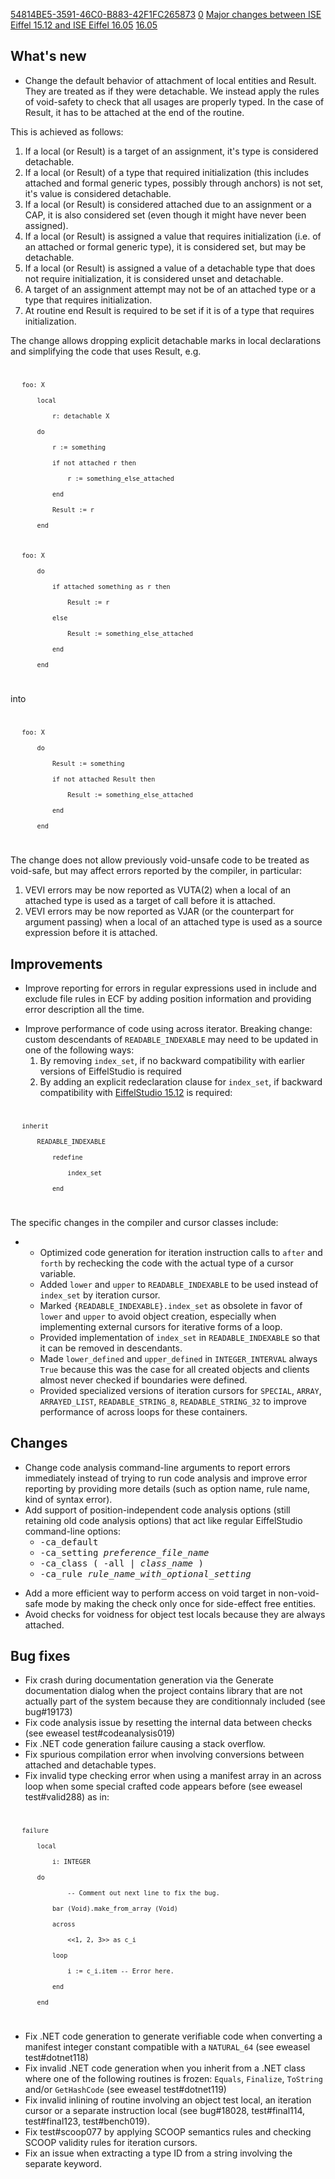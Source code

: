 [[Property:uuid|54814BE5-3591-46C0-B883-42F1FC265873]]
[[Property:weight|0]]
[[Property:title|Major changes between ISE Eiffel 15.12 and ISE Eiffel 16.05]]
[[Property:link_title|16.05]]
==What's new==
* Change the default behavior of attachment of local entities and Result. They are treated as if they were detachable. We instead apply the rules of void-safety to check that all usages are properly typed. In the case of Result, it has to be attached at the end of the routine.

This is achieved as follows:
# If a local (or Result) is a target of an assignment, it's type is considered detachable.
# If a local (or Result) of a type that required initialization (this includes attached and formal generic types, possibly through anchors) is not set, it's value is considered detachable.
# If a local (or Result) is considered attached due to an assignment or a CAP, it is also considered set (even though it might have never been assigned).
# If a local (or Result) is assigned a value that requires initialization (i.e. of an attached or formal generic type), it is considered set, but may be detachable.
# If a local (or Result) is assigned a value of a detachable type that does not require initialization, it is considered unset and detachable.
# A target of an assignment attempt may not be of an attached type or a type that requires initialization.
# At routine end Result is required to be set if it is of a type that requires initialization.

The change allows dropping explicit detachable marks in local declarations and simplifying the code that uses Result, e.g.
<code>
	foo: X
		local
			r: detachable X
		do
			r := something
			if not attached r then
				r := something_else_attached
			end
			Result := r
		end

	foo: X
		do
			if attached something as r then
				Result := r
			else
				Result := something_else_attached
			end
		end
</code>

into
<code>
	foo: X
		do
			Result := something
			if not attached Result then
				Result := something_else_attached
			end
		end
</code>

The change does not allow previously void-unsafe code to be treated as void-safe, but may affect errors reported by the compiler, in particular:
# VEVI errors may be now reported as VUTA(2) when a local of an attached type is used as a target of call before it is attached.
# VEVI errors may be now reported as VJAR (or the counterpart for argument passing) when a local of an attached type is used as a source expression before it is attached.


==Improvements==
* Improve reporting for errors in regular expressions used in include and exclude file rules in ECF by adding position information and providing error description all the time.

* Improve performance of code using across iterator. Breaking change: custom descendants of <code>READABLE_INDEXABLE</code> may need to be updated in one of the following ways:
*# By removing <code>index_set</code>, if no backward compatibility with earlier versions of EiffelStudio is required
*# By adding an explicit redeclaration clause for <code>index_set</code>, if backward compatibility with [[Release notes for EiffelStudio 15.12|EiffelStudio 15.12]] is required:
<code>
	inherit
		READABLE_INDEXABLE
			redefine
				index_set
			end
</code>
The specific changes in the compiler and cursor classes include:
** Optimized code generation for iteration instruction calls to <code>after</code> and <code>forth</code> by rechecking the code with the actual type of a cursor variable.
** Added <code>lower</code> and <code>upper</code> to <code>READABLE_INDEXABLE</code> to be used instead of <code>index_set</code> by iteration cursor.
** Marked <code>{READABLE_INDEXABLE}.index_set</code> as obsolete in favor of <code>lower</code> and <code>upper</code> to avoid object creation, especially when implementing external cursors for iterative forms of a loop.
** Provided implementation of <code>index_set</code> in <code>READABLE_INDEXABLE</code> so that it can be removed in descendants.
** Made <code>lower_defined</code> and <code>upper_defined</code> in <code>INTEGER_INTERVAL</code> always <code>True</code> because this was the case for all created objects and clients almost never checked if boundaries were defined.
** Provided specialized versions of iteration cursors for <code>SPECIAL</code>, <code>ARRAY</code>, <code>ARRAYED_LIST</code>, <code>READABLE_STRING_8</code>, <code>READABLE_STRING_32</code> to improve performance of across loops for these containers.


==Changes==
* Change code analysis command-line arguments to report errors immediately instead of trying to run code analysis and improve error reporting by providing more details (such as option name, rule name, kind of syntax error).
* Add support of position-independent code analysis options (still retaining old code analysis options) that act like regular EiffelStudio command-line options:
** <span style="font-family: monospace;">-ca_default</span>
** <span style="font-family: monospace;">-ca_setting ''preference_file_name''</span>
** <span style="font-family: monospace;">-ca_class <nowiki>(</nowiki> -all <nowiki>|</nowiki> ''class_name'' <nowiki>)</nowiki></span>
** <span style="font-family: monospace;">-ca_rule ''rule_name_with_optional_setting''</span>

* Add a more efficient way to perform access on void target in non-void-safe mode by making the check only once for side-effect free entities.
* Avoid checks for voidness for object test locals because they are always attached.

==Bug fixes==
* Fix crash during documentation generation via the Generate documentation dialog when the project contains library that are not actually part of the system because they are conditionnaly included (see bug#19173)
* Fix code analysis issue by resetting the internal data between checks (see eweasel test#codeanalysis019)
* Fix .NET code generation failure causing a stack overflow.
* Fix spurious compilation error when involving conversions between attached and detachable types.
* Fix invalid type checking error when using a manifest array in an across loop when some special crafted code appears before (see eweasel test#valid288) as in:

<code>
	failure
		local
			i: INTEGER
		do
				-- Comment out next line to fix the bug.
			bar (Void).make_from_array (Void)
			across
				<<1, 2, 3>> as c_i
			loop
				i := c_i.item -- Error here.
			end
		end
</code>

* Fix .NET code generation to generate verifiable code when converting a manifest integer constant compatible with a <code>NATURAL_64</code> (see eweasel test#dotnet118)
* Fix invalid .NET code generation when you inherit from a .NET class where one of the following routines is frozen: <code lang="cs">Equals</code>, <code lang="cs">Finalize</code>, <code lang="cs">ToString</code> and/or <code lang="cs">GetHashCode</code> (see eweasel test#dotnet119)
* Fix invalid inlining of routine involving an object test local, an iteration cursor or a separate instruction local (see bug#18028, test#final114, test#final123, test#bench019).
* Fix test#scoop077 by applying SCOOP semantics rules and checking SCOOP validity rules for iteration cursors.
* Fix an issue when extracting a type ID from a string involving the separate keyword.

